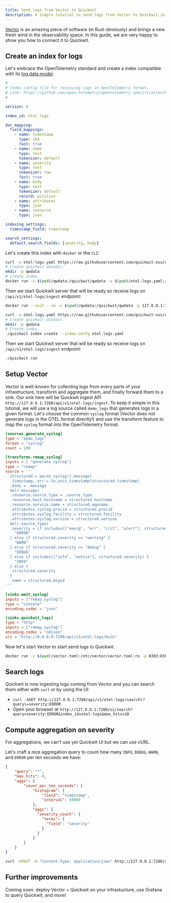 ```yaml
---
title: Send logs from Vector to Quickwit
description: A simple tutorial to send logs from Vector to Quickwit in a few minutes.
---
```



[Vector](https://vector.dev/) is an amazing piece of software (in Rust obviously) and brings a new fresh wind in the observability space.
In this guide, we are very happy to show you how to connect it to Quickwit.

## Create an index for logs

Let's embrace the OpenTelemetry standard and create a index compatible with its [log data model](https://github.com/open-telemetry/opentelemetry-specification/blob/main/specification/logs/data-model.md).

```yaml title="index-config.yaml"
#
# Index config file for receiving logs in OpenTelemetry format.
# Link: https://github.com/open-telemetry/opentelemetry-specification/blob/main/specification/logs/data-model.md
#

version: 0

index_id: otel-logs

doc_mapping:
  field_mappings:
    - name: timestamp
      type: i64
      fast: true
    - name: name
      type: text
      tokenizer: default
    - name: severity
      type: text
      tokenizer: raw
      fast: true
    - name: body
      type: text
      tokenizer: default
      record: position
    - name: attributes
      type: json
    - name: resource
      type: json

indexing_settings:
  timestamp_field: timestamp

search_settings:
  default_search_fields: [severity, body]
```

Let's create this index with `docker` or the `CLI`:

<Tabs>

<TabItem value="docker" label="Docker">

```bash
curl -o otel-logs.yaml https://raw.githubusercontent.com/quickwit-oss/quickwit/main/config/tutorials/otel-logs/index-config.yaml
# Create quickwit datadir.
mkdir -p qwdata
# Create index.
docker run -v $(pwd)/qwdata:/quickwit/qwdata -v $(pwd)/otel-logs.yaml:/quickwit/index-config.yaml quickwit/quickwit index create --index-config /quickwit/index-config.yaml
```

Then we start Quickwit server that will be ready so receive logs on `/api/v1/otel-logs/ingest` endpoint:
```bash
docker run --init --rm -v $(pwd)/qwdata:/quickwit/qwdata -p 127.0.0.1:7280:7280 quickwit/quickwit run
```

</TabItem>

<TabItem value="cli" label="CLI">

```bash
curl -o otel-logs.yaml https://raw.githubusercontent.com/quickwit-oss/quickwit/main/config/tutorials/otel-logs/index-config.yaml
# Create quickwit datadir.
mkdir -p qwdata
# Create index.
./quickwit index create --index-confg otel-logs.yaml
```

Then we start Quickwit server that will be ready so receive logs on `/api/v1/otel-logs/ingest` endpoint:

```bash
./quickwit run
```

</TabItem>

</Tabs>


## Setup Vector

Vector is well-known for collecting logs from every parts of your infrastructure, transform and aggregate them, and finally forward them to a sink.
Our sink here will be Quickwit ingest API `http://127.0.0.1:7280/api/v1/otel-logs/ingest`.
To keep it simple in this tutorial, we will use a log source called `demo_logs` that generates logs in a given format. Let's choose the common `syslog` format
(Vector does not generate logs in the OTEL format directly!) and use the transform feature to map the `syslog` format into the OpenTelemetry format.  


```toml title=vector.toml
[sources.generate_syslog]
type = "demo_logs"
format = "syslog"
count = 100

[transforms.remap_syslog]
inputs = [ "generate_syslog"]
type = "remap"
source = '''
  structured = parse_syslog!(.message)
  .timestamp, err = to_unix_timestamp(structured.timestamp)
  .body = .message
  del(.message)
  .resource.source_type = .source_type
  .resource.host.hostname = structured.hostname
  .resource.service.name = structured.appname
  .attributes.syslog.procid = structured.procid
  .attributes.syslog.facility = structured.facility
  .attributes.syslog.version = structured.version
  del(.source_type)
  .severity = if includes(["emerg", "err", "crit", "alert"], structured.severity) {
    "ERROR"
  } else if structured.severity == "warning" {
    "WARN"
  } else if structured.severity == "debug" {
    "DEBUG"
  } else if includes(["info", "notice"], structured.severity) {
    "INFO"
  } else {
   structured.severity
  }
  .name = structured.msgid
'''

[sinks.emit_syslog]
inputs = ["remap_syslog"]
type = "console"
encoding.codec = "json"

[sinks.quickwit_logs]
type = "http"
inputs = ["remap_syslog"]
encoding.codec = "ndjson"
uri = "http://0.0.0.0:7280/api/v1/otel-logs/bulk"
```

Now let's start Vector to start send logs to Quickwit.

```bash
docker run -v $(pwd)/vector.toml:/etc/vector/vector.toml:ro -p 8383:8383 timberio/vector:0.21.2-distroless-libc
```

## Search logs

Quickwit is now ingesting logs coming from Vector and you can search them either with `curl` or by using the UI:
- `curl -XGET http://127.0.0.1:7280/api/v1/otel-logs/search\?query\=severity:ERROR`
- Open your browser at `http://127.0.0.1:7280/ui/search?query=severity:ERROR&index_id=otel-logs&max_hits=10`


## Compute aggregation on severity

For aggregations, we can't use yet Quickwit UI but we can use cURL.

Let's craft a nice aggregation query to count how many `INFO`, `DEBUG`, `WARN`, and `ERROR` per ten seconds we have:

```json title=aggregation-query.json
{
    "query": "*",
    "max_hits": 0,
    "aggs": {
        "count_per_ten_seconds": {
            "histogram": {
                "field": "timestamp",
                "interval": 60000
            },
            "aggs": {
              "severity_count": {
                "terms": {
                  "field": "severity"
                }
              }
            }
        }
    }
}
```

```bash
curl -XPOST -H "Content-Type: application/json" http://127.0.0.1:7280/api/v1/otel-logs/search --data @aggregation-query.json
```

## Further improvements

Coming soon: deploy Vector + Quickwit on your infrastucture, use Grafana to query Quickwit, and more!
